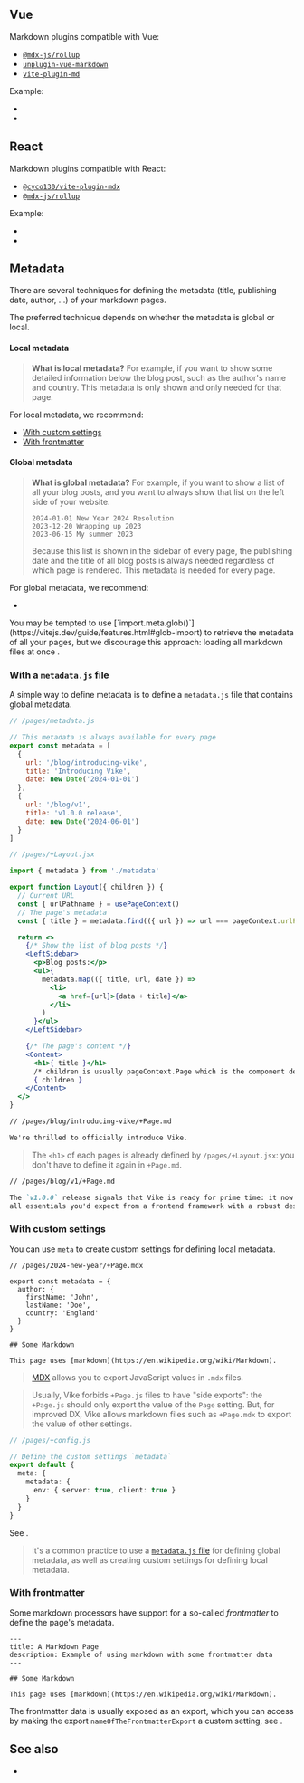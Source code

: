

## Vue

Markdown plugins compatible with Vue:
 - [`@mdx-js/rollup`](https://mdxjs.com/packages/rollup/)
 - [`unplugin-vue-markdown`](https://github.com/unplugin/unplugin-vue-markdown)
 - [`vite-plugin-md`](https://github.com/antfu/vite-plugin-md)

Example:
 - <RepoLink path='/examples/vue-full/vite.config.ts' />
 - <RepoLink path='/examples/vue-full/pages/markdown/+Page.md' />


## React

Markdown plugins compatible with React:
 - [`@cyco130/vite-plugin-mdx`](https://github.com/cyco130/vite-plugin-mdx/)
 - [`@mdx-js/rollup`](https://mdxjs.com/packages/rollup/)

Example:
 - <RepoLink path='/examples/react-full/vite.config.ts' />
 - <RepoLink path='/examples/react-full/pages/markdown/+Page.mdx' />


## Metadata

There are several techniques for defining the metadata (title, publishing date, author, ...) of your markdown pages.

The preferred technique depends on whether the metadata is global or local.

#### Local metadata

 > **What is local metadata?**  For example, if you want to show some detailed information below the blog post, such as the author's name and country. This metadata is only shown and only needed for that page.

For local metadata, we recommend:
- [With custom settings](#with-custom-settings)
- [With frontmatter](#with-frontmatter)

#### Global metadata

> **What is global metadata?** For example, if you want to show a list of all your blog posts, and you want to always show that list on the left side of your website.
> ```
> 2024-01-01 New Year 2024 Resolution
> 2023-12-20 Wrapping up 2023
> 2023-06-15 My summer 2023
> ```
> Because this list is shown in the sidebar of every page, the publishing date and the title of all blog posts is always needed regardless of which page is rendered. This metadata is needed for every page.

For global metadata, we recommend:
- <Link href="#with-a-metadata-js-file" />

<Warning>
 You may be tempted to use [`import.meta.glob()`](https://vitejs.dev/guide/features.html#glob-import) to retrieve the metadata of all your pages, but we discourage this approach: loading all markdown files at once <ViteLazyTranspilingContradiction />.
</Warning>

### With a `metadata.js` file

A simple way to define metadata is to define a `metadata.js` file that contains <Link href="#metadata:~:text=global%20or%20local.-,Global%20metadata,-.">global metadata</Link>.

```js
// /pages/metadata.js

// This metadata is always available for every page
export const metadata = [
  {
    url: '/blog/introducing-vike',
    title: 'Introducing Vike',
    date: new Date('2024-01-01')
  },
  {
    url: '/blog/v1',
    title: 'v1.0.0 release',
    date: new Date('2024-06-01')
  }
]
```

```jsx
// /pages/+Layout.jsx

import { metadata } from './metadata'

export function Layout({ children }) {
  // Current URL
  const { urlPathname } = usePageContext()
  // The page's metadata
  const { title } = metadata.find(({ url }) => url === pageContext.urlPathname)

  return <>
    {/* Show the list of blog posts */}
    <LeftSidebar>
      <p>Blog posts:</p>
      <ul>{
        metadata.map(({ title, url, date }) =>
          <li>
            <a href={url}>{data + title}</a>
          </li>
        )
      }</ul>
    </LeftSidebar>

    {/* The page's content */}
    <Content>
      <h1>{ title }</h1>
      /* children is usually pageContext.Page which is the component defined by +Page.md */
      { children }
    </Content>
  </>
}
```

```md
// /pages/blog/introducing-vike/+Page.md

We're thrilled to officially introduce Vike.
```
> The `<h1>` of each pages is already defined by `/pages/+Layout.jsx`: you don't have to define it again in `+Page.md`.

```md
// /pages/blog/v1/+Page.md

The `v1.0.0` release signals that Vike is ready for prime time: it now includes
all essentials you'd expect from a frontend framework with a robust design.
```


### With custom settings

You can use <Link href="/meta">`meta`</Link> to create custom settings for defining <Link href="#metadata:~:text=for%20every%20page.-,Local%20metadata,-.">local metadata</Link>.

```mdx
// /pages/2024-new-year/+Page.mdx

export const metadata = {
  author: {
    firstName: 'John',
    lastName: 'Doe',
    country: 'England'
  }
}

## Some Markdown

This page uses [markdown](https://en.wikipedia.org/wiki/Markdown).
```

> [MDX](https://mdxjs.com/) allows you to export JavaScript values in `.mdx` files.

> Usually, Vike forbids `+Page.js` files to have "side exports": the `+Page.js` should only export the value of the `Page` setting.
> But, for improved DX, Vike allows markdown files such as `+Page.mdx` to export the value of other settings.

```ts
// /pages/+config.js

// Define the custom settings `metadata`
export default {
  meta: {
    metadata: {
      env: { server: true, client: true }
    }
  }
}
```

See <Link href="/meta"/>.

> It's a common practice to use a [`metadata.js` file](#with-a-metadata-js-file) for defining global metadata, as well as creating custom settings for defining local metadata.


### With frontmatter

Some markdown processors have support for a so-called *frontmatter* to define the page's metadata.

```
---
title: A Markdown Page
description: Example of using markdown with some frontmatter data
---

## Some Markdown

This page uses [markdown](https://en.wikipedia.org/wiki/Markdown).
```

The frontmatter data is usually exposed as an export,
which you can access by making the export `nameOfTheFrontmatterExport` a custom setting, see <Link href="/meta" />.


## See also

- <Link href="/head-tags" />
